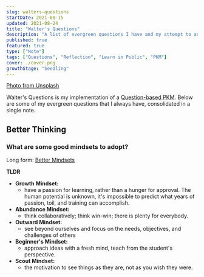 ```yaml
---
slug: walters-questions
startDate: 2021-08-15
updated: 2021-08-24
title: "Walter's Questions"
description: "A list of evergreen questions I have and my attempt to answer them"
published: true
featured: true
type: ["Note"]
tags: ["Questions", "Reflection", "Learn in Public", "PKM"]
cover: ./cover.png
growthStage: "Seedling"
---
```


<WIP />

<BasicImage
  src="https://res.cloudinary.com/wtkw/image/upload/v1629730426/waltertengcom/garden/walters-questions/cover_onlfwy.png"
  alt="cover"
/>

[Photo from Unsplash](https://unsplash.com/photos/8xAA0f9yQnE)

Walter's Questions is my implementation of a [Question-based PKM](/garden/personal-knowledge-management#question-based-pkm). Below are some of my evergreen questions that I always have, consolidated in a single note.

## Better Thinking

### What are some good mindsets to adopt?

Long form: [Better Mindsets](/garden/better-mindsets)

**TLDR**

- **Growth Mindset:**
  - have a passion for learning, rather than a hunger for approval. The human potential is unknown, it's impossible to predict what years of passion, toil, and training can accomplish.
- **Abundance Mindset:**
  - think collaboratively; think win-win; there is plenty for everybody.
- **Outward Mindset:**
  - see beyond ourselves and focus on the needs, objectives, and challenges of others
- **Beginner's Mindset:**
  - approach ideas with a fresh mind, teach from the student's perspective.
- **Scout Mindset:**
  - the motivation to see things as they are, not as you wish they were.

